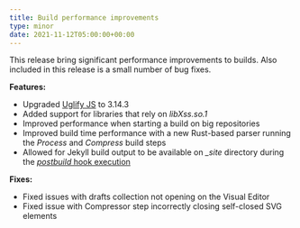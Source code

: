 ```yaml
---
title: Build performance improvements
type: minor
date: 2021-11-12T05:00:00+00:00
---
```

This release bring significant performance improvements to builds. Also included in this release is a small number of bug fixes.

**Features:**

* Upgraded [Uglify JS](/documentation/articles/optimizing-your-build-by-minifying-css-and-javascript) to 3.14.3
* Added support for libraries that rely on *libXss.so.1*
* Improved performance when starting a build on big repositories
* Improved build time performance with a new Rust-based parser running the *Process* and *Compress* build steps
* Allowed for Jekyll build output to be available on *\_site* directory during the [*postbuild* hook execution](/documentation/articles/optimizing-your-build-by-minifying-css-and-javascript)

**Fixes:**

* Fixed issues with drafts collection not opening on the Visual Editor
* Fixed issue with Compressor step incorrectly closing self-closed SVG elements
